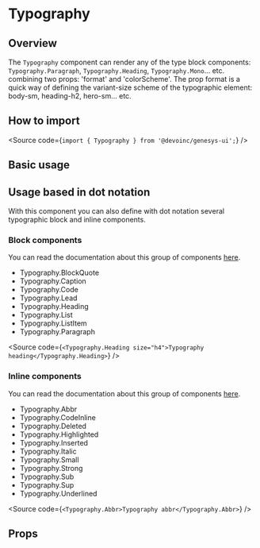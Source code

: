 

<Meta title="Components/Text/Typography" component={Stories} />

# Typography

## Overview

The `Typography` component can render any of the type block components: `Typography.Paragraph`, `Typography.Heading`,
`Typography.Mono`... etc. combining two props: 'format' and 'colorScheme'. The prop format is a quick way of defining the variant-size scheme
of the typographic element: body-sm, heading-h2, hero-sm... etc.

## How to import

<Source code={`import { Typography } from '@devoinc/genesys-ui';`} />

## Basic usage

<Canvas of={Stories.Base} />

## Usage based in dot notation

With this component you can also define with dot notation several typographic block and inline components.

### Block components

You can read the documentation about this group of components [here](?path=/docs/components-text-typography-block--docs).

- Typography.BlockQuote
- Typography.Caption
- Typography.Code
- Typography.Lead
- Typography.Heading
- Typography.List
- Typography.ListItem
- Typography.Paragraph

<Source
  code={`
  <Typography.Heading size="h4">Typography heading</Typography.Heading>
`}
/>

### Inline components

You can read the documentation about this group of components [here](?path=/docs/components-text-typography-inline--docs).

- Typography.Abbr
- Typography.CodeInline
- Typography.Deleted
- Typography.Highlighted
- Typography.Inserted
- Typography.Italic
- Typography.Small
- Typography.Strong
- Typography.Sub
- Typography.Sup
- Typography.Underlined

<Source
  code={`
  <Typography.Abbr>Typography abbr</Typography.Abbr>
`}
/>

## Props

<ArgTypes of={Stories} />
